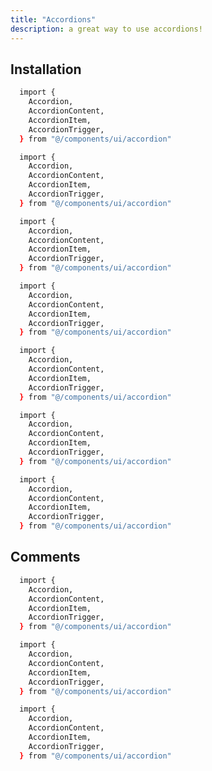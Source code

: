 ```yaml
---
title: "Accordions"
description: a great way to use accordions!
---
```


## Installation

```bash
  import {
    Accordion,
    AccordionContent,
    AccordionItem,
    AccordionTrigger,
  } from "@/components/ui/accordion"
```

```bash
  import {
    Accordion,
    AccordionContent,
    AccordionItem,
    AccordionTrigger,
  } from "@/components/ui/accordion"
```

```bash
  import {
    Accordion,
    AccordionContent,
    AccordionItem,
    AccordionTrigger,
  } from "@/components/ui/accordion"
```

```bash
  import {
    Accordion,
    AccordionContent,
    AccordionItem,
    AccordionTrigger,
  } from "@/components/ui/accordion"
```

```bash
  import {
    Accordion,
    AccordionContent,
    AccordionItem,
    AccordionTrigger,
  } from "@/components/ui/accordion"
```

```bash
  import {
    Accordion,
    AccordionContent,
    AccordionItem,
    AccordionTrigger,
  } from "@/components/ui/accordion"
```

```bash
  import {
    Accordion,
    AccordionContent,
    AccordionItem,
    AccordionTrigger,
  } from "@/components/ui/accordion"
```

## Comments

```bash
  import {
    Accordion,
    AccordionContent,
    AccordionItem,
    AccordionTrigger,
  } from "@/components/ui/accordion"
```

```bash
  import {
    Accordion,
    AccordionContent,
    AccordionItem,
    AccordionTrigger,
  } from "@/components/ui/accordion"
```

```bash
  import {
    Accordion,
    AccordionContent,
    AccordionItem,
    AccordionTrigger,
  } from "@/components/ui/accordion"
```